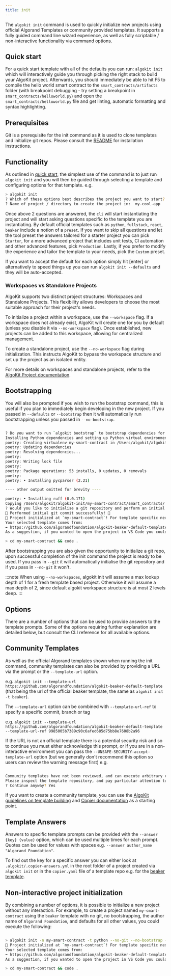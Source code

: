 ```yaml
---
title: init
---
```


The `algokit init` command is used to quickly initialize new projects using official Algorand Templates or community provided templates. It supports a fully guided command line wizard experience, as well as fully scriptable / non-interactive functionality via command options.

## Quick start

For a quick start template with all of the defaults you can run: `algokit init` which will interactively guide you through picking the right stack to build your AlgoKit project. Afterwards, you should immediately be able to hit F5 to compile the hello world smart contract to the `smart_contracts/artifacts` folder (with breakpoint debugging - try setting a breakpoint in `smart_contracts/helloworld.py`) and open the `smart_contracts/helloworld.py` file and get linting, automatic formatting and syntax highlighting.

## Prerequisites

Git is a prerequisite for the init command as it is used to clone templates and initialize git repos. Please consult the [README](../../README.mdx#prerequisites) for installation instructions.

## Functionality

As outlined in [quick start](#quick-start), the simplest use of the command is to just run `algokit init` and you will then be guided through selecting a template and configuring options for that template. e.g.

```sh
> algokit init
? Which of these options best describes the project you want to start? `Smart Contract` | `Dapp Frontend` | `Smart Contract & Dapp Frontend` | `Custom`
? Name of project / directory to create the project in:  my-cool-app
```

Once above 2 questions are answered, the `cli` will start instantiating the project and will start asking questions specific to the template you are instantiating. By default official templates such as `python`, `fullstack`, `react`, `beaker` include a notion of a `preset`. If you want to skip all questions and let the tool preset the answers tailored for a starter project you can pick `Starter`, for a more advanced project that includes unit tests, CI automation and other advanced features, pick `Production`. Lastly, if you prefer to modify the experience and tailor the template to your needs, pick the `Custom` preset.

If you want to accept the default for each option simply hit [enter] or alternatively to speed things up you can run `algokit init --defaults` and they will be auto-accepted.

### Workspaces vs Standalone Projects

AlgoKit supports two distinct project structures: Workspaces and Standalone Projects. This flexibility allows developers to choose the most suitable approach for their project's needs.

To initialize a project within a workspace, use the `--workspace` flag. If a workspace does not already exist, AlgoKit will create one for you by default (unless you disable it via `--no-workspace` flag). Once established, new projects can be added to this workspace, allowing for centralized management.

To create a standalone project, use the `--no-workspace` flag during initialization. This instructs AlgoKit to bypass the workspace structure and set up the project as an isolated entity.

For more details on workspaces and standalone projects, refer to the [AlgoKit Project documentation](./project.mdx#workspaces-vs-standalone-projects).

## Bootstrapping

You will also be prompted if you wish to run the bootstrap command, this is useful if you plan to immediately begin developing in the new project. If you passed in `--defaults` or `--bootstrap` then it will automatically run bootstrapping unless you passed in `--no-bootstrap`.

```sh

? Do you want to run `algokit bootstrap` to bootstrap dependencies for this new project so it can be run immediately? Yes
Installing Python dependencies and setting up Python virtual environment via Poetry
poetry: Creating virtualenv my-smart-contract in /Users/algokit/algokit-init/my-smart-contract/.venv
poetry: Updating dependencies
poetry: Resolving dependencies...
poetry:
poetry: Writing lock file
poetry:
poetry: Package operations: 53 installs, 0 updates, 0 removals
poetry:
poetry: • Installing pycparser (2.21)

---- other output omitted for brevity ----

poetry: • Installing ruff (0.0.171)
Copying /Users/algokit/algokit-init/my-smart-contract/smart_contracts/.env.template to /Users/algokit/algokit-init/my-smart-contract/smart_contracts/.env and prompting for empty values
? Would you like to initialise a git repository and perform an initial commit? Yes
🎉 Performed initial git commit successfully! 🎉
🙌 Project initialized at `my-smart-contract`! For template specific next steps, consult the documentation of your selected template 🧐
Your selected template comes from:
➡️ https://github.com/algorandfoundation/algokit-beaker-default-template
As a suggestion, if you wanted to open the project in VS Code you could execute:

> cd my-smart-contract && code .
```

After bootstrapping you are also given the opportunity to initialize a git repo, upon successful completion of the init command the project is ready to be used. If you pass in `--git` it will automatically initialise the git repository and if you pass in `--no-git` it won't.

:::note
When using `--no-workspaces`, algokit init will assume a max lookup depth of 1 for a fresh template based project. Otherwise it will assume a max depth of 2, since default algokit workspace structure is at most 2 levels deep.
:::

## Options

There are a number of options that can be used to provide answers to the template prompts. Some of the options requiring further explanation are detailed below, but consult the CLI reference for all available options.

## Community Templates

As well as the official Algorand templates shown when running the init command, community templates can also be provided by providing a URL via the prompt or the `--template-url` option.

e.g. `algokit init --template-url https://github.com/algorandfoundation/algokit-beaker-default-template` (that being the url of the official beaker template, the same as `algokit init -t beaker`).

The `--template-url` option can be combined with `--template-url-ref` to specify a specific commit, branch or tag

e.g. `algokit init --template-url https://github.com/algorandfoundation/algokit-beaker-default-template --template-url-ref 9985005b7389c90c6afed685d75bb8e7608b2a96`

If the URL is not an official template there is a potential security risk and so to continue you must either acknowledge this prompt, or if you are in a non-interactive environment you can pass the `--UNSAFE-SECURITY-accept-template-url` option (but we generally don't recommend this option so users can review the warning message first) e.g.

```sh

Community templates have not been reviewed, and can execute arbitrary code.
Please inspect the template repository, and pay particular attention to the values of \_tasks, \_migrations and \_jinja_extensions in copier.yml
? Continue anyway? Yes
```

If you want to create a community template, you can use the [AlgoKit guidelines on template building](https://github.com/algorandfoundation/algokit-cli/blob/main/docs/tutorials/algokit-template.mdx#creating-algokit-templates) and [Copier documentation](https://copier.readthedocs.io/en/stable/) as a starting point.

## Template Answers

Answers to specific template prompts can be provided with the `--answer {key} {value}` option, which can be used multiple times for each prompt. Quotes can be used for values with spaces e.g. `--answer author_name "Algorand Foundation"`.

To find out the key for a specific answer you can either look at `.algokit/.copier-answers.yml` in the root folder of a project created via `algokit init` or in the `copier.yaml` file of a template repo e.g. for the [beaker template](https://github.com/algorandfoundation/algokit-beaker-default-template/blob/main/copier.yaml).

## Non-interactive project initialization

By combining a number of options, it is possible to initialize a new project without any interaction. For example, to create a project named `my-smart-contract` using the `beaker` template with no git, no bootstrapping, the author name of `Algorand Foundation`, and defaults for all other values, you could execute the following:

```sh

> algokit init -n my-smart-contract -t python --no-git --no-bootstrap --answer author_name "Algorand Foundation" --defaults
🙌 Project initialized at `my-smart-contract`! For template specific next steps, consult the documentation of your selected template 🧐
Your selected template comes from:
➡️ https://github.com/algorandfoundation/algokit-beaker-default-template
As a suggestion, if you wanted to open the project in VS Code you could execute:

> cd my-smart-contract && code .
```
